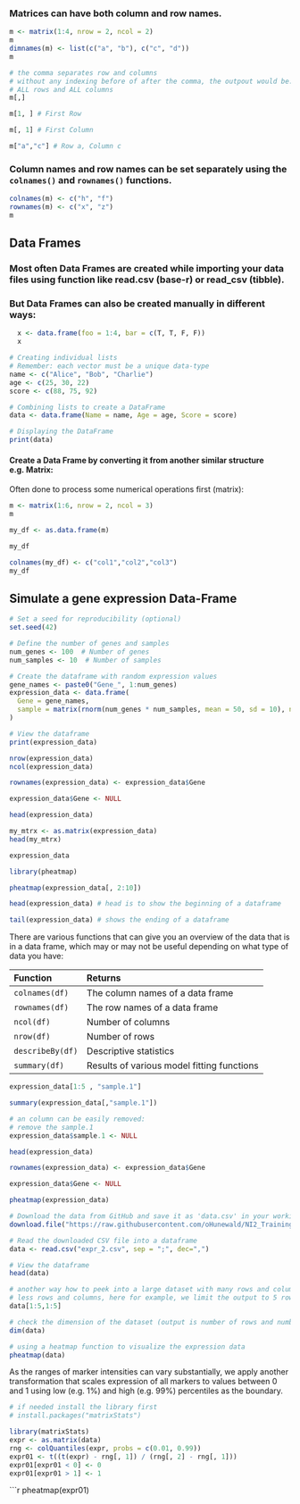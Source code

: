 ### Matrices can have both column and row names.

```r
m <- matrix(1:4, nrow = 2, ncol = 2)
m
dimnames(m) <- list(c("a", "b"), c("c", "d")) 
m
```

```r
# the comma separates row and columns
# without any indexing before of after the comma, the outpout would be:
# ALL rows and ALL columns
m[,]
```

```r
m[1, ] # First Row
```

```r
m[, 1] # First Column
```

```r
m["a","c"] # Row a, Column c
```

### Column names and row names can be set separately using the `colnames()` and `rownames()` functions.

```r
colnames(m) <- c("h", "f")
rownames(m) <- c("x", "z")
m
```

## Data Frames

### Most often Data Frames are created while importing your data files using function like read.csv (base-r) or read_csv (tibble).

### But Data Frames can also be created manually in different ways:

```r
  x <- data.frame(foo = 1:4, bar = c(T, T, F, F)) 
  x

```

```r
# Creating individual lists
# Remember: each vector must be a unique data-type
name <- c("Alice", "Bob", "Charlie")
age <- c(25, 30, 22)
score <- c(88, 75, 92)

# Combining lists to create a DataFrame
data <- data.frame(Name = name, Age = age, Score = score)

# Displaying the DataFrame
print(data)

```

#### Create a Data Frame by converting it from another similar structure e.g. Matrix:

Often done to process some numerical operations first (matrix):

```r
m <- matrix(1:6, nrow = 2, ncol = 3) 
m
```

```r
my_df <- as.data.frame(m)

my_df
```

```r
colnames(my_df) <- c("col1","col2","col3")
my_df
```

## Simulate a gene expression Data-Frame

```r
# Set a seed for reproducibility (optional)
set.seed(42)

# Define the number of genes and samples
num_genes <- 100  # Number of genes
num_samples <- 10  # Number of samples

# Create the dataframe with random expression values
gene_names <- paste0("Gene_", 1:num_genes)
expression_data <- data.frame(
  Gene = gene_names,
  sample = matrix(rnorm(num_genes * num_samples, mean = 50, sd = 10), nrow = num_genes)
)

# View the dataframe
print(expression_data)

```

```r
nrow(expression_data)
ncol(expression_data)
```

```r
rownames(expression_data) <- expression_data$Gene

expression_data$Gene <- NULL

head(expression_data)
```

```r
my_mtrx <- as.matrix(expression_data)
head(my_mtrx)
```

```r
expression_data
```

```r
library(pheatmap)

pheatmap(expression_data[, 2:10])
```

```r
head(expression_data) # head is to show the beginning of a dataframe

tail(expression_data) # shows the ending of a dataframe
```

There are various functions that can give you an overview of the data that is in a data frame, which may or may not be useful depending on what type of data you have:

| Function         | Returns                                    |
|:-----------------|:-------------------------------------------|
| `colnames(df)`   | The column names of a data frame           |
| `rownames(df)`   | The row names of a data frame              |
| `ncol(df)`       | Number of columns                          |
| `nrow(df)`       | Number of rows                             |
| `describeBy(df)` | Descriptive statistics                     |
| `summary(df)`    | Results of various model fitting functions |

```r
expression_data[1:5 , "sample.1"]

```

```r
summary(expression_data[,"sample.1"])
```

```r
# an column can be easily removed:
# remove the sample.1
expression_data$sample.1 <- NULL

head(expression_data)
```

```r

rownames(expression_data) <- expression_data$Gene

expression_data$Gene <- NULL

pheatmap(expression_data)
```

```r


# Download the data from GitHub and save it as 'data.csv' in your working directory
download.file("https://raw.githubusercontent.com/oHunewald/NI2_Training/main/part2/expr_2.csv", "expr_2.csv")

# Read the downloaded CSV file into a dataframe
data <- read.csv("expr_2.csv", sep = ";", dec=",")

# View the dataframe
head(data)

# another way how to peek into a large dataset with many rows and columns is by sub-setting to 
# less rows and columns, here for example, we limit the output to 5 rows and 5 columns
data[1:5,1:5]
```

```r

# check the dimension of the dataset (output is number of rows and number of columns)
dim(data)
```

```r
# using a heatmap function to visualize the expression data
pheatmap(data)
```

As the ranges of marker intensities can vary substantially, we apply another transformation that scales expression of all markers to values between 0 and 1 using low (e.g. 1%) and high (e.g. 99%) percentiles as the boundary.

```r
# if needed install the library first
# install.packages("matrixStats")

library(matrixStats)
expr <- as.matrix(data)
rng <- colQuantiles(expr, probs = c(0.01, 0.99))
expr01 <- t((t(expr) - rng[, 1]) / (rng[, 2] - rng[, 1]))
expr01[expr01 < 0] <- 0
expr01[expr01 > 1] <- 1
```

```r
pheatmap(expr01)
